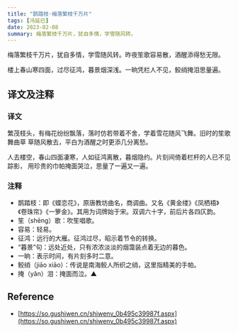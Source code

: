 ```yaml
---
title: "鹊踏枝·梅落繁枝千万片"
tags: [冯延巳]
date: 2023-02-08
summary: 梅落繁枝千万片，犹自多情，学雪随风转。
---
```


梅落繁枝千万片，犹自多情，学雪随风转。昨夜笙歌容易散，酒醒添得愁无限。

楼上春山寒四面，过尽征鸿，暮景烟深浅。一晌凭栏人不见，鲛绡掩泪思量遍。

## 译文及注释

### 译文

繁茂枝头，有梅花纷纷飘落，落时仿若带着不舍，学着雪花随风飞舞。旧时的笙歌舞曲草
草随风散去，平白为酒醒之时更添几分离愁。

人去楼空，春山四面凄寒，人如征鸿离散，暮烟隐约。片刻间倚着栏杆的人已不见踪影，
用珍贵的巾帕掩面哭泣，思量了一遍又一遍。

### 注释

- 鹊踏枝：即《蝶恋花》，原唐教坊曲名，商调曲。又名《黄金缕》《凤栖梧》《卷珠帘》《一箩金》。其用为词牌始于宋。双调六十字，前后片各四仄韵。
- 笙（shēng）歌：吹笙唱歌。
- 容易：轻易。
- 征鸿：远行的大雁。征鸿过尽，昭示着节令的转换。
- “暮景”句：远处近处，只有浓浓淡淡的烟霭装点着无边的暮色。
- 一晌：表示时间，有片刻多时二意。
- 鲛绡（jiāo xiāo）：传说是南海鲛人所织之绡，这里指精美的手帕。
- 掩（yǎn）泪：掩面而泣。▲

## Reference

- [https://so.gushiwen.cn/shiwenv_0b495c39987f.aspx](https://so.gushiwen.cn/shiwenv_0b495c39987f.aspx)